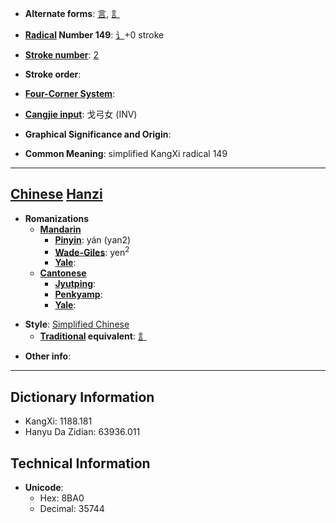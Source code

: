 * '''Alternate forms''': [[言]], [[訁]]

* '''[[Wiktionary:Chinese radical index| Radical]] Number 149''': [[Wiktionary:Chinese radical index 讠|讠]]+0 stroke

* '''[[Wiktionary:Chinese total strokes index|Stroke number]]''': [[Wiktionary:Chinese total strokes index 2|2]]

* '''Stroke order''': 

* '''[[Wiktionary:Chinese four corner index|Four-Corner System]]''': 

* '''[[Wiktionary:Chinese Cangjie index|Cangjie input]]''': 戈弓女 (INV)

* '''Graphical Significance and Origin''': 

* '''Common Meaning''': simplified KangXi radical 149

----

== [[Chinese]] [[Hanzi]] ==

* '''Romanizations'''
** '''[[Mandarin]]'''
*** '''[[Pinyin]]''': yán (yan2)
*** '''[[Wade-Giles]]''': yen<sup>2</sup>
*** '''[[Yale]]''': 
** '''[[Cantonese]]'''
*** '''[[Jyutping]]''':
*** '''[[Penkyamp]]''': 
*** '''[[Yale]]''': 

* '''Style''': [[Simplified Chinese]] 
** '''[[Traditional Chinese|Traditional]] equivalent''': [[訁]]

* '''Other info''': 

----

== Dictionary Information ==

* KangXi: 1188.181
* Hanyu Da Zidian: 63936.011

== Technical Information ==

* '''Unicode''':
** Hex: 8BA0
** Decimal: 35744